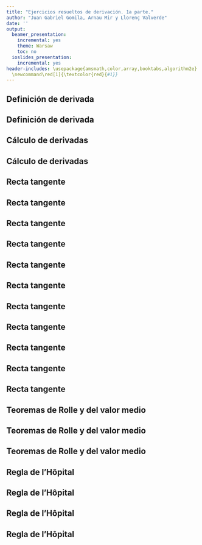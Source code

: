 ```yaml
---
title: "Ejercicios resueltos de derivación. 1a parte."
author: "Juan Gabriel Gomila, Arnau Mir y Llorenç Valverde"
date: ''
output:
  beamer_presentation:
    incremental: yes
    theme: Warsaw
    toc: no
  ioslides_presentation:
    incremental: yes
header-includes: \usepackage{amsmath,color,array,booktabs,algorithm2e} \newcommand\blue[1]{\textcolor{blue}{#1}}
  \newcommand\red[1]{\textcolor{red}{#1}}
---
```




## Definición de derivada

\begin{block}{Ejercicio 1}
Usando la definición de derivada, hallar $f'(2)$ donde $f(x)=x^2+4x.$
\end{block}

\pause

\begin{block}{\textcolor{green}{Solución}}
\blue{
El valor de $f'(2)$ usando la definición será:
\begin{eqnarray*}
f'(2) & = & \lim_{x\to 2}\frac{f(x)-f(2)}{x-2}=\lim_{x\to 2}\frac{x^2+4x-12}{x-2}
\pause \\ & = & \lim_{x\to 2}\frac{(x-2)(x+6)}{x-2}=\lim_{x\to 2}(x+6)=8.
\end{eqnarray*}
}
\end{block}

## Definición de derivada

\begin{block}{Ejercicio 2}
Usando la definición de derivada, hallar $f'(1)$ donde $f(x)=-\frac{1}{x^2}.$
\end{block}

\pause

\begin{block}{\textcolor{green}{Solución}}
\blue{
El valor de $f'(1)$ usando la definición será:
\begin{eqnarray*}
f'(1) & = & \lim_{x\to 1}\frac{f(x)-f(1)}{x-1}=\lim_{x\to 1}\frac{-\frac{1}{x^2}-(-1)}{x-1}\\\pause & = & \lim_{x\to 1}\frac{1-\frac{1}{x^2}}{x-1}=\lim_{x\to 1}\frac{x^2-1}{x^2\cdot (x-1)} \\\pause & = & \lim_{x\to 1}\frac{(x-1)\cdot (x+1)}{x^2\cdot (x-1)}=\lim_{x\to 1}\frac{x+1}{x^2}=\frac{1+1}{1}=2.
\end{eqnarray*}
}
\end{block}

## Cálculo de derivadas
\begin{block}{Ejercicio 3}
Hallar $f'(x)$ donde $f(x)=\sin (\ln (\cos x))$.
\end{block}

\pause

\begin{block}{\textcolor{green}{Solución}}
\blue{
Aplicando la regla de la cadena, el valor de $f'(x)$ será:
\pause
\begin{eqnarray*}
f'(x)& = & \cos(\ln(\cos x))\cdot\pause (\ln(\cos x))'\\ & = & \pause
\cos(\ln(\cos x))\cdot \frac{1}{\cos x}\cdot \pause (\cos x)'\\ & = & \cos(\ln(\cos x))\cdot \frac{1}{\cos x}\cdot (-\sin x) \\ & = & -\frac{\sin x\cdot \cos(\ln(\cos x))}{\cos x}.
\end{eqnarray*}
}
\end{block}


## Cálculo de derivadas
\begin{block}{Ejercicio 4}
Hallar $f'(x)$ donde $f(x)=\arcsin (x^2+\tan x)$.
\end{block}

\pause

\begin{block}{\textcolor{green}{Solución}}
\blue{
Aplicando la regla de la cadena, el valor de $f'(x)$ será:
\pause
\begin{eqnarray*}
f'(x)& = & \frac{1}{\sqrt{1-(x^2+\tan x)^2}}\cdot\pause (x^2+\tan x)' \\ &=&
\pause
\frac{1}{\sqrt{1-(x^2+\tan x)^2}}\cdot \left(2x+\frac{1}{\cos^2 x}\right).
\end{eqnarray*}
}
\end{block}

## Recta tangente
\begin{block}{Ejercicio 5}
Hallar el punto(s) donde las curvas $f(x)=x^3-3x+4$ y $g(x)=3\cdot (x^2-x)$ son tangentes en dicho punto, es decir, que las rectas tangentes a las curvas en dicho punto son la misma. Hacer un gráfico ilustrativo.
\end{block}

## Recta tangente
\begin{block}{\textcolor{green}{Solución}}
\blue{
Como las rectas tangentes deben ser las mismas en el punto a hallar, las pendientes de dichas rectas también deben ser la misma.\newline
\pause
Recordemos que la pendiente de la recta tangente es precisamente la derivada. \newline
\pause
Sea $(x_0,y_0)$ el punto a hallar. \newline
\pause
La pendiente del punto anterior en la curva $y=f(x)$ valdrá:
\pause
$$
f'(x_0)=3x_0^2-3,
$$
\pause
y la pendiente en la curva $y=g(x)$ valdrá:
\pause
$$
g'(x_0)=3\cdot (2x_0-1).
$$
}
\end{block}


## Recta tangente
\begin{block}{\textcolor{green}{Solución (cont.)}}
\blue{
Como las pendientes deben ser iguales debe verificarse que $f'(x_0)=g'(x_0)$:
\pause
$$
3x_0^2-3=3\cdot (2x_0-1),\pause\ \Rightarrow x_0^2=2x_0,\pause\ \Rightarrow x_0=0,\ x_0=2.
$$
\pause
Analicemos las dos soluciones halladas: \pause
\begin{itemize}
\item $x_0=0$. El valor de $y_0=f(x_0)=f(0)$ vale $y_0=4$ y el valor de $g(x_0)=g(0)$ vale $g(0)=0$.\newline\pause
Como $f(0)\neq g(0)$ no es un punto de corte y queda descartada esta solución.\pause
\item $x_0=2$. El valor de $y_0=f(x_0)=f(2)$ vale $y_0=6$ y el valor de $g(x_0)=g(2)$ vale $g(2)=6$.\pause\newline
Como $f(2)=g(2)$, el punto $(2,6)$ es un punto de corte donde las dos curvas son tangentes.
\end{itemize}
}
\end{block}

## Recta tangente
\begin{block}{\textcolor{green}{Solución (cont.)}}
\blue{
\begin{center}
\includegraphics[width=9cm]{Ejercicio5Derivadas.png}
\end{center}
}
\end{block}

## Recta tangente
\begin{block}{Ejercicio 6}
\begin{enumerate}[a)]
\item La función cúbica $f(x)=x\cdot (x-2)\cdot (x-6)$ tienen tres ceros distintos: $0$, $2$ y $6$. Dibujar $f$ y las rectas tangentes en los puntos medios de cada par de ceros. ¿Qué se observa?
\item Consideremos ahora la función cúbica $f(x)=(x-a)\cdot (x-b)\cdot (x-c)$ con tres ceros $a$, $b$ y $c$. Demostrar que la recta tangente en el punto medio de los ceros $a$ y $b$ interseca la curva $y=f(x)$ en el tercer cero $c$.
\end{enumerate}
\end{block}


## Recta tangente
\begin{block}{\textcolor{green}{Solución}}
\blue{
\begin{center}
\includegraphics[width=9cm]{GraficoProblema6.png}
\end{center}
}
\end{block}

## Recta tangente
\begin{block}{\textcolor{green}{Solución (cont.)}}
\blue{
Apartado b). Para hallar la recta tangente en el punto medio de los dos ceros, $a$ y $b$, $\frac{a+b}{2}$, tenemos que hallar primero la derivada de $f(x)$:\pause
\begin{eqnarray*}
f'(x) & = & (x-a)'\cdot (x-b)\cdot (x-c)+(x-a)\cdot ((x-b)\cdot (x-c))' \\
\pause &=& (x-b)\cdot (x-c)+(x-a)\cdot (x-c+x-b) \\\pause &=&
(x-b)\cdot (x-c)+(x-a)\cdot (2x-b-c).
\end{eqnarray*}
\pause
La pendiente de la recta tangente a $f(x)$ en el punto $\frac{a+b}{2}$ valdrá:\pause
\begin{eqnarray*}
f'\left(\frac{a+b}{2}\right)& = & \left(\frac{a+b}{2}-b\right)\cdot \left(\frac{a+b}{2}-c\right)\\ && +\left(\frac{a+b}{2}-a\right)\cdot (a+b-b-c)
\end{eqnarray*}
}
\end{block}

## Recta tangente
\begin{block}{\textcolor{green}{Solución (cont.)}}
\blue{
\begin{eqnarray*}
f'\left(\frac{a+b}{2}\right)& = & \left(\frac{a-b}{2}\right)\cdot \left(\frac{a+b-2c}{2}\right) +\left(\frac{b-a}{2}\right)\cdot (a-c)\\ \pause &=&
\left(\frac{a-b}{2}\right)\cdot \left(\frac{a+b-2c}{2}-a+c\right)\\\pause &=&
\left(\frac{a-b}{2}\right)\cdot \left(\frac{a+b-2c-2a+2c}{2}\right)\\\pause &=&
\left(\frac{a-b}{2}\right)\cdot \left(\frac{b-a}{2}\right)=-\frac{(a-b)^2}{4}.
\end{eqnarray*}
}
\end{block}

## Recta tangente
\begin{block}{\textcolor{green}{Solución (cont.)}}
\blue{
La recta tangente en el punto $x_0=\frac{a+b}{2}$ y 
\begin{eqnarray*}
y_0 & = & f\left(\frac{a+b}{2}\right)=\left(\frac{a+b}{2}-a\right)\cdot \left(\frac{a+b}{2}-b\right)\cdot \left(\frac{a+b}{2}-c\right)\\\pause &=&
\left(\frac{b-a}{2}\right)\cdot \left(\frac{a-b}{2}\right)\cdot \left(\frac{a+b-2c}{2}\right)\\\pause &=&-\frac{(a-b)^2\cdot (a+b-2c)}{8},
\end{eqnarray*}
será:\pause
\begin{eqnarray*}
y-y_0 & = &  f'(x_0)\cdot (x-x_0),\pause\Rightarrow \\ y+\frac{(a-b)^2\cdot (a+b-2c)}{8} & = & -\frac{(a-b)^2}{4}\cdot \left(x-\frac{a+b}{2}\right).
\end{eqnarray*}
}
\end{block}


## Recta tangente
\begin{block}{\textcolor{green}{Solución (cont.)}}
\blue{
A continuación hemos de comprobar que el punto $(c,0)$ es un punto de corte de la curva $y=f(x)=(x-a)\cdot (x-b)\cdot (x-c)$ y la recta tangente anterior:
$$
y+\frac{(a-b)^2\cdot (a+b-2c)}{8}  =  -\frac{(a-b)^2}{4}\cdot \left(x-\frac{a+b}{2}\right).
$$
\pause
El punto $(c,0)$ pasa por la curva $y=f(x)$ ya que $y=f(c)=0$.\newline\pause
Veamos que también pasa por la recta tangente.\newline\pause
Para ello hemos de comprobar que si sustituimos $x$ por $c$ en la expresión de la recta tangente, el valor de $y$ vale $0$:
}
\end{block}

## Recta tangente
\begin{block}{\textcolor{green}{Solución (cont.)}}
\blue{
\begin{eqnarray*}
y & + & \frac{(a-b)^2\cdot (a+b-2c)}{8}  =   -\frac{(a-b)^2}{4}\cdot \left(c-\frac{a+b}{2}\right)\\\pause
y & = & \frac{(a-b)^2\cdot (2c-a-b)}{8}-\frac{(a-b)^2\cdot (2c -a-b)}{8}\\\pause
y & = & \frac{(a-b)^2}{8}\cdot\left(2c-a-b-2c+a+b\right)=0,
\end{eqnarray*}
tal como queríamos ver.
}
\end{block}

## Teoremas de Rolle y del valor medio

\begin{block}{Ejercicio 6}
\begin{enumerate}[a)]
\item ¿Existe una función derivable en el intervalo $[0,2]$ con $f(0)=-1$, $f(2)=4$ y que verifica $f'(x)\leq 2$ para todo $x\in [0,2]$?
\item Demostrar que la ecuación $2x-1-\sin x=0$ tiene exactamente una raíz real.
\end{enumerate}
\end{block}

## Teoremas de Rolle y del valor medio

\begin{block}{\textcolor{green}{Solución}}
\blue{
\begin{enumerate}[a)]
\item Si aplicamos el Teorema del Valor medio a la función $f(x)$ en el intervalo $[0,2]$, deducimos que existe un valor $c\in (0,2)$ tal que:
$$
f'(c)=\frac{f(2)-f(0)}{2-0}=\frac{4-(-1)}{2-0}=\frac{5}{2}=`r 5/2`.
$$
Por tanto, la condición $f'(x)\leq 2$ falla para $x=c$ y no puede existir tal función.
\item Consideramos la función $f(x)=2x-1-\sin x$. \pause\newline
El valor de $f(0)$ es $f(0)=2\cdot 0-1-\sin 0=-1<0$ y el valor de $f\left(\frac{\pi}{2}\right)$ vale $f\left(\frac{\pi}{2}\right)=2\cdot\frac{\pi}{2}-1-\sin\frac{\pi}{2}=\pi-2>0$.\pause\newline
Por el Teorema de Bolzano, tenemos que existe un valor $c\in\left(0,\frac{\pi}{2}\right)$ tal que $f(c)$. 
\end{enumerate}
}
\end{block}

## Teoremas de Rolle y del valor medio

\begin{block}{\textcolor{green}{Solución (cont.)}}
\blue{
Veamos que dicho $c$ es único.\pause\newline
Supongamos que existiesen dos $c$'s, $c_1$ y $c_2$ tal que $f(c_1)=f(c_2)=0$. \pause\newline
Por el Teorema de Rolle, existirá un $c_{1,2}\in <c_1,c_2>$ tal que $f'(c_{1,2})=0$ \pause pero $f'(x)=2-\cos x$.\pause\newline
Si intentamos resolver $f'(x)=0$, obtenemos $2=\cos x$ que no tiene solución ya que $\cos x\in [-1,1]$ para cualquier valor de $x$. \pause\newline
Llegamos a una contradicción por lo que el valor de $c$ es único.
}
\end{block}

## Regla de l'Hôpital
\begin{block}{Ejercicio 7}
Calcular los límites siguientes:
\begin{enumerate}[a)]
\item $\displaystyle\lim_{x\to 1}\frac{x^a-1}{x^b-1}$, con $a, b>0$.
\item $\displaystyle\lim_{x\to \infty}\frac{\ln\ln x}{x}$.
\item $\displaystyle\lim_{x\to 1}\frac{\ln x}{\sin(\pi x)}$.
\item $\displaystyle\lim_{x\to 0}\frac{\tan px}{\tan qx}$, con $p,q\neq 0$.
\item $\displaystyle\lim_{x\to\frac{\pi}{2}}\left(1-\tan \frac{x}{2}\right)\cdot\sec x$.
\item $\displaystyle\lim_{x\to 0}(\cos(3x))^\frac{5}{x}$.
\end{enumerate}
\end{block}

## Regla de l'Hôpital
\begin{block}{\textcolor{green}{Solución}}
\blue{
\begin{enumerate}[a)]
\item $\displaystyle\lim_{x\to 1}\frac{x^a-1}{x^b-1}=\frac{0}{0}$. Como es una indeterminación del tipo $\frac{0}{0}$, aplicamos la regla de l'Hôpital:\pause
$$
\lim_{x\to 1}\frac{x^a-1}{x^b-1}=\lim_{x\to 1}\frac{a\cdot x^{a-1}}{b\cdot x^{b-1}}=\frac{a}{b}.
$$
\pause
\item $\displaystyle\lim_{x\to \infty}\frac{\ln\ln x}{x}=\frac{\infty}{\infty}$. Como es una indeterminación del tipo $\frac{\infty}{\infty}$, aplicamos la regla de l'Hôpital:\pause
$$
\lim_{x\to \infty}\frac{\ln\ln x}{x} =\lim_{x\to\infty}\frac{\frac{\frac{1}{x}}{\ln x}}{1}=\lim_{x\to\infty}\frac{1}{x\ln x}=\frac{1}{\infty}=0.
$$
\end{enumerate}
}
\end{block}


## Regla de l'Hôpital
\begin{block}{\textcolor{green}{Solución}}
\blue{
\begin{enumerate}[a)]
\setcounter{enumi}{2}
\item $\displaystyle\lim_{x\to 1}\frac{\ln x}{\sin(\pi x)}=\frac{0}{0}$. Como es una indeterminación del tipo $\frac{0}{0}$, aplicamos la regla de l'Hôpital:\pause
$$
\lim_{x\to 1}\frac{\ln x}{\sin(\pi x)}=\lim_{x\to 1}\frac{\frac{1}{x}}{\pi\cdot\cos(\pi x)}=-\frac{1}{\pi}.
$$
\pause
\item $\displaystyle\lim_{x\to 0}\frac{\tan px}{\tan qx}=\frac{0}{0}.$ Como es una indeterminación del tipo $\frac{0}{0}$, aplicamos la regla de l'Hôpital:\pause
$$
\lim_{x\to 0}\frac{\tan px}{\tan qx} =\lim_{x\to 0}\frac{\frac{p}{\cos^2(px)}}{\frac{q}{\cos^2(qx)}}=\frac{p}{q}.
$$
\end{enumerate}
}
\end{block}


## Regla de l'Hôpital
\begin{block}{\textcolor{green}{Solución}}
\blue{
\begin{enumerate}[a)]
\setcounter{enumi}{4}
\item $\displaystyle\lim_{x\to\frac{\pi}{2}}\left(1-\tan \frac{x}{2}\right)\cdot\sec x=\lim_{x\to\frac{\pi}{2}}\frac{1-\tan\frac{x}{2}}{\cos x}=\frac{0}{0}$. Como es una indeterminación del tipo $\frac{0}{0}$, aplicamos la regla de l'Hôpital:\pause
$$
\lim_{x\to\frac{\pi}{2}}\frac{1-\tan\frac{x}{2}}{\cos x} =\lim_{x\to\frac{\pi}{2}}\frac{-\frac{\frac{1}{2}}{\cos^2\left(\frac{x}{2}\right)}}{-\sin x}=\frac{\frac{\frac{1}{2}}{\frac{1}{2}}}{1}=1.
$$
\pause
\item $\displaystyle\lim_{x\to 0}(\cos(3x))^\frac{5}{x}=1^\infty$. Es un límite tipo $\mathrm{e}$. Su valor será $\mathrm{e}^L$ donde $L$ vale:\pause
$$
L=\lim_{x\to 0}\frac{5\cdot (\cos (3x)-1)}{x}=\frac{0}{0}=\pause \lim_{x\to 0}\frac{5\cdot (-\sin(3x)\cdot 3)}{1}=0.
$$
\pause
El límite será, pues, $\mathrm{e}^0=1.$
\end{enumerate}
}
\end{block}